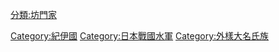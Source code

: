 [[分類:坊門家|分類:坊門家]]
[[Category:紀伊國|Category:紀伊國]]
[[Category:日本戰國水軍|Category:日本戰國水軍]]
[[Category:外樣大名氏族|Category:外樣大名氏族]]